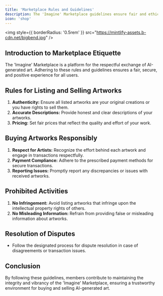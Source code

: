 ```yaml
---
title: 'Marketplace Rules and Guidelines'
description: The 'Imagine' Marketplace guidelines ensure fair and ethical transactions for AI-generated art. They emphasize authenticity in listings, accurate artwork descriptions, fair pricing, respectful buying practices, and compliance with payment methods. Strict prohibitions on intellectual property infringement and misleading information maintain the marketplace's integrity. A clear dispute resolution process is also in place. Adhering to these rules fosters a trustworthy and positive environment for all participants in 'Imagine's art community.
icon: 'shop'
---
```


<img
  style={{ borderRadius: '0.5rem' }}
  src="https://mintlify-assets.b-cdn.net/bigbend.jpg"
/>

## Introduction to Marketplace Etiquette
The 'Imagine' Marketplace is a platform for the respectful exchange of AI-generated art. Adhering to these rules and guidelines ensures a fair, secure, and positive experience for all users.

## Rules for Listing and Selling Artworks

1. **Authenticity:** Ensure all listed artworks are your original creations or you have rights to sell them.
2. **Accurate Descriptions:** Provide honest and clear descriptions of your artworks.
3. **Pricing:** Set fair prices that reflect the quality and effort of your work.

## Buying Artworks Responsibly

1. **Respect for Artists:** Recognize the effort behind each artwork and engage in transactions respectfully.
2. **Payment Compliance:** Adhere to the prescribed payment methods for secure transactions.
3. **Reporting Issues:** Promptly report any discrepancies or issues with received artworks.

## Prohibited Activities

1. **No Infringement:** Avoid listing artworks that infringe upon the intellectual property rights of others.
2. **No Misleading Information:** Refrain from providing false or misleading information about artworks.

## Resolution of Disputes

- Follow the designated process for dispute resolution in case of disagreements or transaction issues.

## Conclusion

By following these guidelines, members contribute to maintaining the integrity and vibrancy of the 'Imagine' Marketplace, ensuring a trustworthy environment for buying and selling AI-generated art.